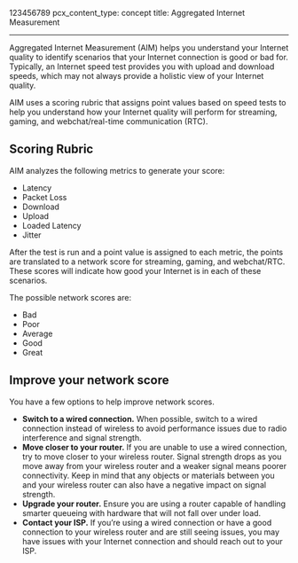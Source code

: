 123456789
pcx_content_type: concept
title: Aggregated Internet Measurement

---

Aggregated Internet Measurement (AIM) helps you understand your Internet quality to identify scenarios that your Internet connection is good or bad for. Typically, an Internet speed test provides you with upload and download speeds, which may not always provide a holistic view of your Internet quality.

AIM uses a scoring rubric that assigns point values based on speed tests to help you understand how your Internet quality will perform for streaming, gaming, and webchat/real-time communication (RTC).

## Scoring Rubric

AIM analyzes the following metrics to generate your score:

* Latency
* Packet Loss
* Download
* Upload
* Loaded Latency
* Jitter

After the test is run and a point value is assigned to each metric, the points are translated to a network score for streaming, gaming, and webchat/RTC.  These scores will indicate how good your Internet is in each of these scenarios.

The possible network scores are:

* Bad
* Poor
* Average
* Good
* Great

## Improve your network score

You have a few options to help improve network scores.

* **Switch to a wired connection.** When possible, switch to a wired connection instead of wireless to avoid performance issues due to radio interference and signal strength.
* **Move closer to your router.** If you are unable to use a wired connection, try to move closer to your wireless router. Signal strength drops as you move away from your wireless router and a weaker signal means poorer connectivity. Keep in mind that any objects or materials between you and your wireless router can also have a negative impact on signal strength.
* **Upgrade your router.** Ensure you are using a router capable of handling smarter queueing with hardware that will not fall over under load.
* **Contact your ISP.** If you’re using a wired connection or have a good connection to your wireless router and are still seeing issues, you may have issues with your Internet connection and should reach out to your ISP.
